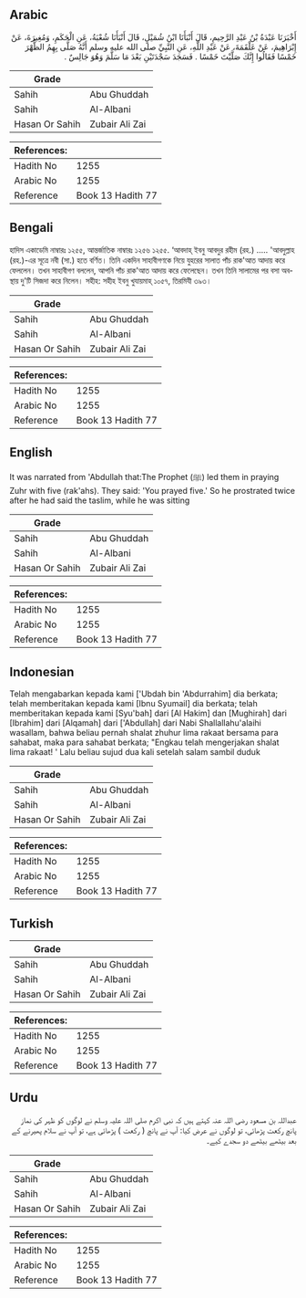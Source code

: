 ## Arabic


<div dir="rtl" lang="ar" style={{fontSize:'larger',backgroundColor:'#f8f9fa',padding:20}}>
أَخْبَرَنَا عَبْدَةُ بْنُ عَبْدِ الرَّحِيمِ، قَالَ أَنْبَأَنَا ابْنُ شُمَيْلٍ، قَالَ أَنْبَأَنَا شُعْبَةُ، عَنِ الْحَكَمِ، وَمُغِيرَةَ، عَنْ إِبْرَاهِيمَ، عَنْ عَلْقَمَةَ، عَنْ عَبْدِ اللَّهِ، عَنِ النَّبِيِّ صلى الله عليه وسلم أَنَّهُ صَلَّى بِهِمُ الظُّهْرَ خَمْسًا فَقَالُوا إِنَّكَ صَلَّيْتَ خَمْسًا ‏.‏ فَسَجَدَ سَجْدَتَيْنِ بَعْدَ مَا سَلَّمَ وَهُوَ جَالِسٌ ‏.‏
</div>
<div style={{backgroundColor:'#f8f9fa',padding:20, marginBottom: 10}}><table> <thead> <tr> <th>Grade</th> <th></th> </tr> </thead> <tbody> <tr><td>Sahih</td><td>Abu Ghuddah</td></tr><tr><td>Sahih</td><td>Al-Albani</td></tr><tr><td>Hasan Or Sahih</td><td>Zubair Ali Zai</td></tr></tbody></table><table> <thead> <tr> <th>References:</th> <th></th> </tr> </thead> <tbody><tr><td>Hadith No</td><td>1255</td></tr><tr><td>Arabic No</td><td>1255</td></tr><tr><td>Reference</td><td>Book 13 Hadith 77</td></tr></tbody></table></div>

## Bengali


<div dir="ltr" lang="bn" style={{fontSize:'larger',backgroundColor:'#f8f9fa',padding:20}}>
হাদিস একাডেমি নাম্বারঃ ১২৫৫, আন্তর্জাতিক নাম্বারঃ ১২৫৬ ১২৫৫. ‘আবদাহ্ ইবনু আবদুর রহীম (রহ.) ..... 'আবদুল্লাহ (রহ.)-এর সূত্রে নবী (সা.) হতে বর্ণিত। তিনি একদিন সাহাবীগণকে নিয়ে যুহরের সালাত পাঁচ রাক'আত আদায় করে ফেললেন। তখন সাহাবীগণ বললেন, আপনি পাঁচ রাক'আত আদায় করে ফেলেছেন। তখন তিনি সালামের পর বসা অবস্থায় দু'টি সিজদা করে নিলেন। সহীহ: সহীহ ইবনু খুযায়মাহ্ ১০৫৭, তিরমিযী ৩৯৩।
</div>
<div style={{backgroundColor:'#f8f9fa',padding:20, marginBottom: 10}}><table> <thead> <tr> <th>Grade</th> <th></th> </tr> </thead> <tbody> <tr><td>Sahih</td><td>Abu Ghuddah</td></tr><tr><td>Sahih</td><td>Al-Albani</td></tr><tr><td>Hasan Or Sahih</td><td>Zubair Ali Zai</td></tr></tbody></table><table> <thead> <tr> <th>References:</th> <th></th> </tr> </thead> <tbody><tr><td>Hadith No</td><td>1255</td></tr><tr><td>Arabic No</td><td>1255</td></tr><tr><td>Reference</td><td>Book 13 Hadith 77</td></tr></tbody></table></div>

## English


<div dir="ltr" lang="en" style={{fontSize:'larger',backgroundColor:'#f8f9fa',padding:20}}>
It was narrated from 'Abdullah that:The Prophet (ﷺ) led them in praying Zuhr with five (rak'ahs). They said: 'You prayed five.' So he prostrated twice after he had said the taslim, while he was sitting
</div>
<div style={{backgroundColor:'#f8f9fa',padding:20, marginBottom: 10}}><table> <thead> <tr> <th>Grade</th> <th></th> </tr> </thead> <tbody> <tr><td>Sahih</td><td>Abu Ghuddah</td></tr><tr><td>Sahih</td><td>Al-Albani</td></tr><tr><td>Hasan Or Sahih</td><td>Zubair Ali Zai</td></tr></tbody></table><table> <thead> <tr> <th>References:</th> <th></th> </tr> </thead> <tbody><tr><td>Hadith No</td><td>1255</td></tr><tr><td>Arabic No</td><td>1255</td></tr><tr><td>Reference</td><td>Book 13 Hadith 77</td></tr></tbody></table></div>

## Indonesian


<div dir="ltr" lang="id" style={{fontSize:'larger',backgroundColor:'#f8f9fa',padding:20}}>
Telah mengabarkan kepada kami ['Ubdah bin 'Abdurrahim] dia berkata; telah memberitakan kepada kami [Ibnu Syumail] dia berkata; telah memberitakan kepada kami [Syu'bah] dari [Al Hakim] dan [Mughirah] dari [Ibrahim] dari [Alqamah] dari ['Abdullah] dari Nabi Shallallahu'alaihi wasallam, bahwa beliau pernah shalat zhuhur lima rakaat bersama para sahabat, maka para sahabat berkata; "Engkau telah mengerjakan shalat lima rakaat! ' Lalu beliau sujud dua kali setelah salam sambil duduk
</div>
<div style={{backgroundColor:'#f8f9fa',padding:20, marginBottom: 10}}><table> <thead> <tr> <th>Grade</th> <th></th> </tr> </thead> <tbody> <tr><td>Sahih</td><td>Abu Ghuddah</td></tr><tr><td>Sahih</td><td>Al-Albani</td></tr><tr><td>Hasan Or Sahih</td><td>Zubair Ali Zai</td></tr></tbody></table><table> <thead> <tr> <th>References:</th> <th></th> </tr> </thead> <tbody><tr><td>Hadith No</td><td>1255</td></tr><tr><td>Arabic No</td><td>1255</td></tr><tr><td>Reference</td><td>Book 13 Hadith 77</td></tr></tbody></table></div>

## Turkish


<div dir="ltr" lang="tr" style={{fontSize:'larger',backgroundColor:'#f8f9fa',padding:20}}>

</div>
<div style={{backgroundColor:'#f8f9fa',padding:20, marginBottom: 10}}><table> <thead> <tr> <th>Grade</th> <th></th> </tr> </thead> <tbody> <tr><td>Sahih</td><td>Abu Ghuddah</td></tr><tr><td>Sahih</td><td>Al-Albani</td></tr><tr><td>Hasan Or Sahih</td><td>Zubair Ali Zai</td></tr></tbody></table><table> <thead> <tr> <th>References:</th> <th></th> </tr> </thead> <tbody><tr><td>Hadith No</td><td>1255</td></tr><tr><td>Arabic No</td><td>1255</td></tr><tr><td>Reference</td><td>Book 13 Hadith 77</td></tr></tbody></table></div>

## Urdu


<div dir="rtl" lang="ur" style={{fontSize:'larger',backgroundColor:'#f8f9fa',padding:20}}>
عبداللہ بن مسعود رضی اللہ عنہ کہتے ہیں کہ نبی اکرم صلی اللہ علیہ وسلم نے لوگوں کو ظہر کی نماز پانچ رکعت پڑھائی، تو لوگوں نے عرض کیا: آپ نے پانچ ( رکعت ) پڑھائی ہے، تو آپ نے سلام پھیرنے کے بعد بیٹھے بیٹھے دو سجدے کیے۔
</div>
<div style={{backgroundColor:'#f8f9fa',padding:20, marginBottom: 10}}><table> <thead> <tr> <th>Grade</th> <th></th> </tr> </thead> <tbody> <tr><td>Sahih</td><td>Abu Ghuddah</td></tr><tr><td>Sahih</td><td>Al-Albani</td></tr><tr><td>Hasan Or Sahih</td><td>Zubair Ali Zai</td></tr></tbody></table><table> <thead> <tr> <th>References:</th> <th></th> </tr> </thead> <tbody><tr><td>Hadith No</td><td>1255</td></tr><tr><td>Arabic No</td><td>1255</td></tr><tr><td>Reference</td><td>Book 13 Hadith 77</td></tr></tbody></table></div>